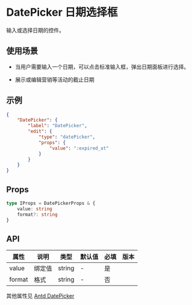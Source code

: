 # DatePicker 日期选择框

输入或选择日期的控件。

## 使用场景

- 当用户需要输入一个日期，可以点击标准输入框，弹出日期面板进行选择。

- 展示或编辑营销等活动的截止日期

## 示例

```json
{
	"DatePicker": {
		"label": "DatePicker",
		"edit": {
			"type": "datePicker",
			"props": {
				"value": ":expired_at"
			}
		}
	}
}
```

## Props

```ts
type IProps = DatePickerProps & {
	value: string
	format?: string
}
```

## API

| 属性   | 说明   | 类型   | 默认值 | 必填 | 版本 |
| ------ | ------ | ------ | ------ | ---- | ---- |
| value  | 绑定值 | string | -      | 是   |      |
| format | 格式   | string | -      | 否   |      |

其他属性见 [Antd DatePicker](https://ant-design.gitee.io/components/datepicker-cn/)
